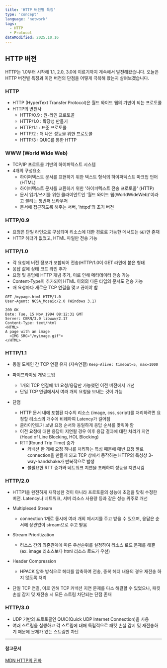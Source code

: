 ```yaml
---
title: 'HTTP 버전별 특징'
type: 'concept'
language: 'network'
tags:
  - HTTP
  - Protocol
dateModified: 2025.10.16
---
```


## HTTP 버전

HTTP는 1.0부터 시작해 1.1, 2.0, 3.0에 이르기까지 계속해서 발전해왔습니다. 
오늘은 HTTP 버전별 특징과 이전 버전의 단점을 어떻게 극복해 왔는지 살펴보겠습니다.

### HTTP

- HTTP (HyperText Transfer Protocol)은 월드 와이드 웹의 기반이 되는 프로토콜
- HTTP의 변천사
  - HTTP/0.9 : 원-라인 프로토콜
  - HTTP/1.0 : 확장성 만들기
  - HTTP/1.1 : 표준 프로토콜
  - HTTP/2 : 더 나은 성능을 위한 프로토콜
  - HTTP/3 : QUIC를 통한 HTTP

### WWW (World Wide Web)

- TCP/IP 프로토콜 기반의 하이퍼텍스트 시스템
- 4개의 구성요소
  - 하이퍼텍스트 문서를 표현하기 위한 텍스트 형식의 하이퍼텍스트 마크업 언어 (HTML)
  - 하이퍼텍스트 문서를 교환하기 위한 '하이퍼텍스트 전송 프로토콜' (HTTP)
  - 문서 읽기/쓰기를 위한 클라이언트인 '월드 와이드 웹(WorldWideWeb)'이라고 불리는 첫번째 브라우저
  - 문서에 접근하도록 해주는 서버, 'httpd'의 초기 버전


### HTTP/0.9

- 요청은 단일 라인으로 구성되며 리소스에 대한 경로로 가능한 메서드는 `GET`만 존재
- HTTP 헤더가 없었고, HTML 파일만 전송 가능

### HTTP/1.0

- 각 요청에 버전 정보가 포함되어 전송(HTTP/1.0이 GET 라인에 붙은 형태
- 응답 값에 상태 코드 라인 추가
- 요청 및 응답에 HTTP 개념 추가, 이로 인해 메타데이터 전송 가능
- Content-Type이 추가되어 HTML 이외의 다른 타입의 문서도 전송 가능
- 매 요청마다 새로운 TCP 연결을 맺고 끊어야 함

```
GET /mypage.html HTTP/1.0
User-Agent: NCSA_Mosaic/2.0 (Windows 3.1)

200 OK
Date: Tue, 15 Nov 1994 08:12:31 GMT
Server: CERN/3.0 libwww/2.17
Content-Type: text/html
<HTML>
A page with an image
  <IMG SRC="/myimage.gif">
</HTML>
```

### HTTP/1.1

- 동일 도메인 간 TCP 연결 유지 (지속연결) `Keep-Alive: timeout=5, max=1000`
- 파이프라이닝 개념 도입
  - 1개의 TCP 연결에 1:1 요청/응답만 가능했던 이전 버전에서 개선
  - 단일 TCP 연결에서서 여러 개의 요청을 보내는 것이 가능

- 단점
  - HTTP 문서 내에 포함된 다수의 리소스 (image, css, script)를 처리하려면 요청할 리소스의 개수에 비례하여 Latency가 길어짐
  - 클라이언트가 보낸 요청 순서와 동일하게 응답 순서를 맞춰야 함
  - 이전 요청에 대한 응답이 지연될 경우 이후 응답 결과에 대한 처리가 지연 (Head of Line Blocking, HOL Blocking)
  - RTT(Round Trip Time) 증가
    - 커넥션 한 개에 요청 하나를 처리하는 특성 때문에 매번 요청 별로 connection을 만들게 되고 TCP 상에서 동작하는 HTTP의 특성상 3-way-handshake가 반복적으로 발생
    - 불필요한 RTT 증가와 네트워크 지연을 초래하여 성능을 지연시킴

### HTTP/2.0

- HTTP1을 완전하게 재작성한 것이 아니라 프로토콜의 성능에 초점을 맞춰 수정한 버전. Latency나 네트워크, 서버 리소스 사용량 등과 같은 성능 위주로 개선
- Multiplexed Stream 
  - connection 1개로 동시에 여러 개의 메시지를 주고 받을 수 있으며, 응답은 순서에 상관없이 stream으로 주고 받음

- Stream Prioritization 
  - 리소스 간의 의존관계에 따른 우선순위를 설정하여 리소스 로드 문제를 해결 (ex. image 리소스보다 html 리소스 로드가 우선)

- Header Compression
  - HPACK 압축 방식으로 헤더를 압축하여 전송, 중복 헤더 내용의 경우 재전송 하지 않도록 처리

- 단일 TCP 연결, 이로 인해 TCP 커넥션 지연 문제를 다소 해결할 수 있었으나, 패킷 손실 감지 및 재전송 시 모든 스트림 차단되는 단점 존재

### HTTP/3.0

- UDP 기반의 프로토콜인 QUIC(Quick UDP Internet Connection)을 사용
- 여러 스트림을 실행하고 각 스트림에 대해 독립적으로 패킷 손실 감지 및 재전송하기 때문에 문제가 있는 스트림만 차단

-----
#### 참고문서
[MDN HTTP의 진화](https://developer.mozilla.org/ko/docs/Web/HTTP/Guides/Evolution_of_HTTP)
